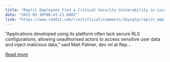 ```yaml
---
title: "Replit Employees Find a Critical Security Vulnerability in Lovable"
date: "2025-05-30T06:41:21.000Z"
link: "https://www.reddit.com/r/artificial/comments/1kyxgtp/replit_employees_find_a_critical_security/"
---
```


“Applications developed using its platform often lack secure RLS configurations, allowing unauthorised actors to access sensitive user data and inject malicious data,” said Matt Palmer, dev rel at Rep...

[Read more](https://www.reddit.com/r/artificial/comments/1kyxgtp/replit_employees_find_a_critical_security/)
